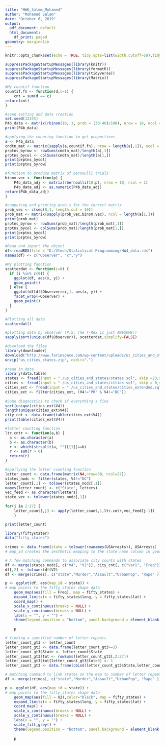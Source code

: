 ```yaml
---
title: "HW6_Salem_Mohamed"
author: "Mohamed Salem"
date: "October 6, 2019"
output:
  pdf_document: default
  html_document:
    df_print: paged
geometry: margin=1in
---
```


```r
knitr::opts_chunk$set(echo = TRUE, tidy.opts=list(width.cutoff=60),tidy=TRUE,fig.height = 4.4, fig.width = 6, fig.align = 'center')
```

```r
suppressPackageStartupMessages(library(knitr))
suppressPackageStartupMessages(library(formatR))
suppressPackageStartupMessages(library(tidyverse))
suppressPackageStartupMessages(library(Matrix))
```

```r
#My countif function
countif.fn <- function(d,c=1) {
    cnt = sum(d == c)
return(cnt)
}
```

```r
#seed setting and data creation
set.seed(12345)
P4b_data <- matrix(rbinom(10, 1, prob = (30:40)/100), nrow = 10, ncol = 10, byrow = FALSE)
print(P4b_data)
```

```r
#applying the counting function to get proportions
a <- P4b_data
cndtn_mat <- matrix(sapply(a,countif.fn), nrow = length(a[,1]), ncol = length(a[1,]))
prptns_byrow <- rowSums(cndtn_mat)/length(a[,1])
prptns_bycol <- colSums(cndtn_mat)/length(a[1,])
print(prptns_bycol)
print(prptns_byrow)
```
```r
#function to produce matrix of bernoulli trials
binom.vec <- function(p) {
    P4b_data_adj <- matrix(rbernoulli(10,p), nrow = 10, ncol = 1)
    P4b_data_adj <- as.numeric(P4b_data_adj)
return(P4b_data_adj)
}
```

```r
#computing and printing prob.s for the correct matrix
prob_vec <- c(seq(0,1, length.out = 10))
prob_mat <- matrix(sapply(prob_vec,binom.vec), ncol = length(a[1,]))
print(prob_mat)
prptns_byrow <- rowSums(prob_mat)/length(prob_mat[,1])
prptns_bycol <- colSums(prob_mat)/length(prob_mat[1,])
print(prptns_bycol)
print(prptns_byrow)
```

```r
#Read and import the object
df<-readRDS(file = "D:/Vtech/Statistical Programming/HW4_data.rds")
names(df) <- c("Observer", "x","y")

#My plotting function
scatterdat <- function(i=0) {
  if (i %in% c(0)) {
    ggplot(df, aes(x, y)) +
    geom_point()
  } else {
    ggplot(df[df$Observer==i,], aes(x, y)) +
    facet_wrap(~Observer) +
    geom_point() 
  }
}

#Plotting all data
scatterdat()

#plotting data by observer (P.S: The T-Rex is just AWESOME!)
sapply(sort(unique(df$Observer)), scatterdat,simplify=FALSE)
```

```r
#download the files
library(downloader)
download("http://www.farinspace.com/wp-content/uploads/us_cities_and_states.zip",dest="us_cities_states.zip")
unzip("us_cities_states.zip", exdir=".")
    
#read in data
library(data.table)
states <- fread(input = "./us_cities_and_states/states.sql", skip =23,sep = "'", sep2 = ",", header = FALSE, select = c(2,4))
cities <- fread(input = "./us_cities_and_states/cities.sql", skip = 0,sep = "'", sep2 = ",", header = FALSE, select = c(2,4))
cities_ext <- fread(input = "./us_cities_and_states/cities_extended.sql", skip = 0,sep = "'", sep2 = ",", header = FALSE, select = c(2,4,12))
cities_ext <- filter(cities_ext, (V4!="PR" & V4!="DC"))
    
#Some diagnostics to check if everything's fine
sort(unique(cities_ext$V4))
length(unique(cities_ext$V4))
city_cnt <- data.frame(table(cities_ext$V4))
print(table(cities_ext$V4))
```

```r
#letter counting function
ltr.cntr <- function(a,b) {
  a <- as.character(a)
  b <- as.character(b)
  r <- which(strsplit(a, "")[[1]]==b)
  r <- sum(r > 0)
  return(r)
}
```

```r
#appllying the letter counting function
letter_count <- data.frame(matrix(NA,nrow=50, ncol=27))
states_nodc <- filter(states, V4!="DC")
letter_count[,1] <- tolower(states_nodc[,1])
names(letter_count) <- c("State", letters)
vec_feed <- as.character(letters)
state_vec <- tolower(states_nodc[,1])
 
for(j in 2:27) {
    letter_count[,j] <- apply(letter_count,1,ltr.cntr,vec_feed[j-1])
    } 

print(letter_count)
```



```r
library(fiftystater)
data("fifty_states")
  
crimes <- data.frame(state = tolower(rownames(USArrests)), USArrests)
# map_id creates the aesthetic mapping to the state name column in your data

# A few matching commands to associate city counts with states 
df <- merge(states_nodc[, c("V4", "V2")], city_cnt[, c("Var1", "Freq")], by.x = "V4", by.y = "Var1")
df[,2] <- tolower(df$V2)
df <- merge(crimes[, c("state","Murder","Assault","UrbanPop", "Rape" )], df[, c("V2", "Freq")], by.x = "state", by.y = "V2")

p <- ggplot(df, aes(map_id = state)) + 
# map points to the fifty_states shape data
    geom_map(aes(fill = Freq), map = fifty_states) + 
    expand_limits(x = fifty_states$long, y = fifty_states$lat) +
    coord_map() +
    scale_x_continuous(breaks = NULL) + 
    scale_y_continuous(breaks = NULL) +
    labs(x = "", y = "") +
    theme(legend.position = "bottom", panel.background = element_blank())
    
    p
```

```r
# finding a specified number of letter repeats
letter_count_gt3 <- letter_count
letter_count_gt3 <- data.frame(letter_count_gt3>=3)
letter_count_gt3$State <- letter_count$State
letter_count_gt3$tot <- rowSums(letter_count_gt3[,2:27])
letter_count_gt3$tot[letter_count_gt3$tot>0] <- 1
letter_count_gt3 <- data.frame(cbind(letter_count_gt3$State,letter_count_gt3$tot))

# matching command to link states on the map to number of letter repeats
df <- merge(crimes[, c("state","Murder","Assault","UrbanPop", "Rape" )], letter_count_gt3[, c("X1", "X2")], by.x = "state", by.y = "X1")

p <- ggplot(df, aes(map_id = state)) + 
# map points to the fifty_states shape data
    geom_map(aes(fill = X2),color="black", map = fifty_states) + 
    expand_limits(x = fifty_states$long, y = fifty_states$lat) +
    coord_map() +
    scale_x_continuous(breaks = NULL) + 
    scale_y_continuous(breaks = NULL) +
    labs(x = "", y = "") +
    scale_fill_grey() +
    theme(legend.position = "bottom", panel.background = element_blank())
    
    p
```
